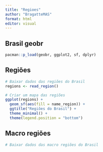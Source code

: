 ```yaml
---
title: "Regioes"
author: "BragatteMAS"
format: html
editor: visual
---
```


## Brasil geobr

```r
pacman::p_load(geobr, ggplot2, sf, dplyr)
```

## Regiões

```r
# Baixar dados das regiões do Brasil
regions <- read_region()

# Criar um mapa das regiões
ggplot(regions) +
  geom_sf(aes(fill = name_region)) +
  ggtitle("Regiões do Brasil") +
  theme_minimal() +
  theme(legend.position = "bottom")
```

## Macro regiões

```r
# Baixar dados das macro regiões do Brasil

```
